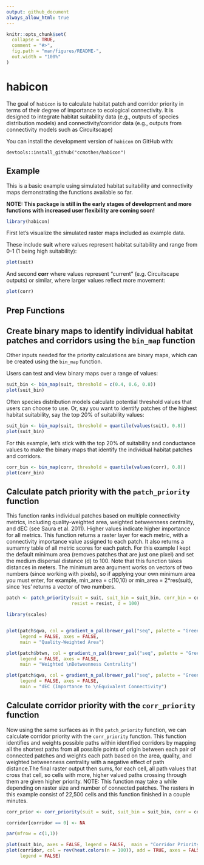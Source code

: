 ```yaml
---
output: github_document
always_allow_html: true
---
```


<!-- README.md is generated from README.Rmd. Please edit that file -->

```r
knitr::opts_chunk$set(
  collapse = TRUE,
  comment = "#>",
  fig.path = "man/figures/README-",
  out.width = "100%"
)
```
# **habicon**

<!-- badges: start -->
<!-- badges: end -->

The goal of `habicon` is to calculate habitat patch and corridor priority in terms of their degree of importance to ecological connectivity. It is designed to integrate habitat suitability data (e.g., outputs of species distribution models) and connectivity/corridor data (e.g., outputs from connectivity models such as Circuitscape)


You can install the development version of `habicon` on GitHub with:


``` 
devtools::install_github("ccmothes/habicon")
```

## Example

This is a basic example using simulated habitat suitability and connectivity maps demonstrating the functions available so far. 

**NOTE: This package is still in the early stages of development and more functions with increased user flexibility are coming soon!**

```r
library(habicon)
```

First let's visualize the simulated raster maps included as example data.

These include **suit** where values represent habitat suitability and range from 0-1 (1 being high suitability):
```r
plot(suit)
```
 
And second **corr** where values represent "current" (e.g. Circuitscape outputs) or similar, where larger values reflect more movement:
```r
plot(corr)
```

## Prep Functions


## Create binary maps to identify individual habitat patches and corridors using the `bin_map` function

Other inputs needed for the priority calculations are binary maps, which can be created using the `bin_map` function. 

Users can test and view binary maps over a range of values:
```r
suit_bin <- bin_map(suit, threshold = c(0.4, 0.6, 0.8))
plot(suit_bin)
```

Often species distribution models calculate potential threshold values that users can choose to use. Or, say you want to identify patches of the highest habitat suitability, say the top 20% of suitability values:
```r
suit_bin <- bin_map(suit, threshold = quantile(values(suit), 0.8))
plot(suit_bin)
```

For this example, let's stick with the top 20% of suitability and conductance values to make the binary maps that identify the individual habitat patches and corridors.

```r
corr_bin <- bin_map(corr, threshold = quantile(values(corr), 0.8))
plot(corr_bin)
```

## Calculate patch priority with the `patch_priority` function
This function ranks individual patches based on multiple connectivity metrics, including quality-weighted area, weighted betweenness centrality, and dEC (see Saura et al. 2011). Higher values indicate higher importance for all metrics. This function returns a raster layer for each metric, with a connectivity importance value assigned to each patch. It also returns a sumamry table of all metric scores for each patch. For this example I kept the default minimum area (removes patches that are just one pixel) and set the medium dispersal distance (d) to 100. Note that this function takes distances in meters. The minimum area argument works on vectors of two numbers (since working with pixels), so if applying your own minimum area you must enter, for example, min_area = c(10,10) or min_area = 2*res(suit), since 'res' returns a vector of two numbers.  

```r

patch <- patch_priority(suit = suit, suit_bin = suit_bin, corr_bin = corr_bin,
                        resist = resist, d = 100)

```

```r
library(scales)


plot(patch$qwa, col = gradient_n_pal(brewer_pal("seq", palette = "Greens")(9))(seq(0, 1, length=100)), 
     legend = FALSE, axes = FALSE,
     main = "Quality-Weighted Area")

plot(patch$btwn, col = gradient_n_pal(brewer_pal("seq", palette = "Greens")(9))(seq(0, 1, length=100)), 
     legend = FALSE, axes = FALSE,
     main = "Weighted \nBetweenness Centrality")

plot(patch$qwa, col = gradient_n_pal(brewer_pal("seq", palette = "Greens")(9))(seq(0, 1, length=100)), 
     legend = FALSE, axes = FALSE,
     main = "dEC (Importance to \nEquivalent Connectivity")

```


## Calculate corridor priority with the `corr_priority` function

Now using the same surfaces as in the `patch_priority` function, we can calculate corridor priority with the `corr_priority` function. This function identifies and weights possible paths within identified corridors by mapping all the shortest paths from all possible points of origin between each pair of connected patches and weights each path based on the area, quality, and weighted betweenness centrality with a negative effect of path distance.The final raster output then sums, for each cell, all path values that cross that cell, so cells with more, higher valued paths crossing through them are given higher priority.
NOTE: This function may take a while depending on raster size and number of connected patches. The rasters in this example consist of 22,500 cells and this function finished in a couple minutes.
```r
corr_prior <- corr_priority(suit = suit, suit_bin = suit_bin, corr = corr_rescale, corr_bin = corr_matrix)
```
```r
corridor[corridor == 0] <- NA

par(mfrow = c(1,1))

plot(suit_bin, axes = FALSE, legend = FALSE,  main = "Corridor Priority")
plot(corridor, col = rev(heat.colors(n = 100)), add = TRUE, axes = FALSE,
     legend = FALSE)

```



